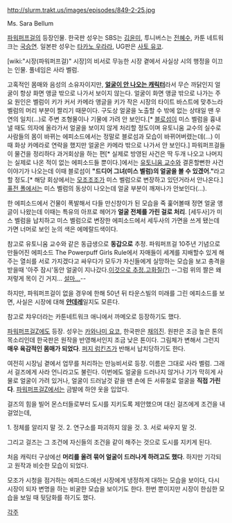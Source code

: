 http://slurm.trakt.us/images/episodes/849-2-25.jpg

Ms. Sara Bellum

[[파워퍼프걸]]의 등장인물.
한국판 성우는 SBS는 [[김윤미]], 투니버스는 [[전혜수]], 카툰 네트워크는 [[국승연]].
일본판 성우는 [[타카노 우라라]], UG판은 [[사토 유코]].

[wiki:"시장(파워퍼프걸)" 시장]의 비서로 무능한 시장 곁에서 사실상 시의 행정을 이끄는 인물.
풀네임은 사라 벨럼.

고혹적인 몸매와 음성의 소유자이지만, '''[[얼굴이 안 나오는 캐릭터]]'''라서 무슨 까닭인지 얼굴이 항상 화면 앵글 밖으로 나가서 보이지 않는다. 얼굴이 화면 앵글 밖으로 나가는 주요 원인은 벨럼이 키가 커서 카메라 앵글을 키가 작은 시장의 타이트 바스트에 맞추느라 벨럼의 머리 부분이 짤리기 때문이다. 구도상 얼굴을 노출할 수 밖에 없는 상태일 땐 우연의 일치(...)로 주변 조형물이나 기물에 가려 안 보인다.[* [[블로섬]]이 미스 벨럼을 흉내낼 때도 의자에 올라가서 얼굴을 보이지 않게 처리할 정도이며 유토니움 교수의 실수로 사람들의 몸이 바뀌는 에피소드에서는 정말로 블로섬과 모습이 바뀌어버렸는데(...) 이때 화상 카메라로 연락을 했지만 얼굴은 카메라 밖으로 나가서 안 보인다.] 파워퍼프걸들이 물건을 정리하다 과거회상을 하는 편[* 실제로 방영된 사건은 딱 두개 나오고 나머지는 실제로 나온 적이 없는 에피소드들 뿐이다.]에서는 [[유토니움 교수]]와 결혼할뻔한 사건 이야기가 나오는데 이때 블로섬이 '''"드디어 그녀(미스 벨럼)의 얼굴을 볼 수 있겠어."'''라고 할 정도.[* 해당 회상에서는 [[모조조조]]가 미스 벨럼으로 변장하고 있던거라서 안나온다.] [[퓨전 폴]]에서는 미스 벨럼의 동상이 나오는데 얼굴 부분이 깨져나가 안보인다(...).

한 에피소드에서 건물이 폭발해서 다들 만신창이가 된 모습을 죽 훑어볼때 정면 얼굴 앵글이 나왔는데 이때는 특유의 아프로 헤어가 '''얼굴 전체를 가린 걸로 처리'''. [세두사]가 미스 벨럼을 납치하고 미스 벨럼으로 변장한 에피소드에서 세두사의 가면을 쓰게 됐는데 가면 너머로 보인 눈의 색은 에메랄드색이다.

참고로 유토니움 교수와 같은 동급생으로 '''동갑으로''' 추정. 파워퍼프걸 10주년 기념으로 만들어진 에피소드 The Powerpuff Girls Rule에서 자매들이 세계를 지배할수 있게 해주는 열쇠를 서로 가지겠다고 싸우다가 모두가 자신들에게 실망하는 모습을 보고 충격을 받을때 '아주 잠시'동안 얼굴이 지나갔다.[http://newsimg.ngfiles.com/110000/110737_bellum_face.JPG 이것으로 추정.][http://i.imgur.com/A5dAo8S.png 고화질(?)] --그럼 위의 짤은 왜 저렇게 목이 긴 거지... [[고무고무 열매|설마...]]--

하지만, 파워퍼프걸이 없을 경우에 한해 50년 뒤 타운스빌의 미래를 그린 에피소드를 보면, 사실은 시장에 대해 '''[[얀데레]]'''일지도 모른다.

참고로 챠우더라는 카툰네트워크 애니에서 까메오로 등장하기도 했다.

[[파워퍼프걸Z]]에도 등장.
성우는 [[카와나미 요코]], 한국판은 [[채의진]]. 원판은 조금 높은 톤의 목소리인데 한국판은 원작을 반영해서인지 조금 낮은 톤이다.
그림체가 변해서 그런지 '''매우 육감적인 몸매가 되었다'''. [[퍼지 럼킨즈]]가 반해서 납치당하기도 한다.

여전히 시장님 곁에서 업무를 처리하는 만능비서로 등장. 이름은 그대로 사라 벨럼. 그래서 걸즈에게 사라 언니라고도 불린다.
이번에도 얼굴을 드러나지 않거나 기가 막히게 사물로 얼굴이 가려 있거나, 얼굴이 드러날것 같을 땐 손에 든 서류철로 얼굴을 '''직접 가린다'''.
[[파워퍼프걸Z]]에서는 금발에 하얀 옷을 입었다.
 
걸즈의 힘을 빌어 몬스터들로부터 도시를 지키도록 제안했으며 대신 걸즈에게 조건을 내걸었는데,

1. 정체를 알리지 말 것.
2. 연구소를 파괴하지 않을 것.
3. 서로 싸우지 말 것.

그리고 걸즈는 그 조건에 자신들의 조건을 같이 해주는 것으로 도시를 지키게 된다.

처음 캐릭터 구상에선 '''머리를 올려 묶어 얼굴이 드러나게 하려고도 했다'''. 하지만 기각되고 원작과 비슷한 모습이 되었다.

모조가 시청을 점거하는 에피소드에선 시장에게 냉정하게 대하는 모습을 보이다, 다시 시장이 되자 변명을 하는 비굴한 모습을 보이기도 한다. 한번 뿐이지만 시장이 한심한 모습을 보일 때 뒷담화를 하기도 했다.

[[각주]]
